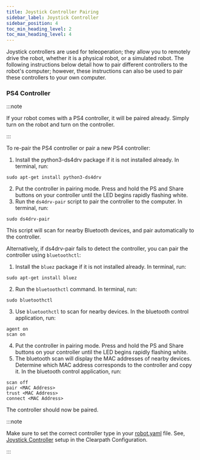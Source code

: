 ```yaml
---
title: Joystick Controller Pairing
sidebar_label: Joystick Controller
sidebar_position: 4
toc_min_heading_level: 2
toc_max_heading_level: 4
---
```


Joystick controllers are used for teleoperation; they allow you to remotely drive the robot, whether it is a physical robot,
or a simulated robot. The following instructions below detail how to pair different controllers to the robot's computer; however,
these instructions can also be used to pair these controllers to your own computer.

### PS4 Controller

:::note

If your robot comes with a PS4 controller, it will be paired already. Simply turn on the robot and turn on the controller.

:::

To re-pair the PS4 controller or pair a new PS4 controller:

1. Install the python3-ds4drv package if it is not installed already. In terminal, run:

```
sudo apt-get install python3-ds4drv
```

2. Put the controller in pairing mode. Press and hold the PS and Share buttons on your controller until
   the LED begins rapidly flashing white.
3. Run the `ds4drv-pair` script to pair the controller to the computer. In terminal, run:

```
sudo ds4drv-pair
```

This script will scan for nearby Bluetooth devices, and pair automatically to the controller.

Alternatively, if ds4drv-pair fails to detect the controller, you can pair the controller using `bluetoothctl`:

1. Install the `bluez` package if it is not installed already. In terminal, run:

```
sudo apt-get install bluez
```

2. Run the `bluetoothctl` command. In terminal, run:

```
sudo bluetoothctl
```

3. Use `bluetoothctl` to scan for nearby devices. In the bluetooth control application, run:

```
agent on
scan on
```

4. Put the controller in pairing mode. Press and hold the PS and Share buttons on your controller until
   the LED begins rapidly flashing white.
5. The bluetooth scan will display the MAC addresses of nearby devices. Determine which MAC address
   corresponds to the controller and copy it. In the bluetooth control application, run:

```
scan off
pair <MAC Address>
trust <MAC Address>
connect <MAC Address>
```

The controller should now be paired.

:::note

Make sure to set the correct controller type in your [robot.yaml](../config/yaml.mdx) file. See, [Joystick Controller](../config/yaml.mdx#joystick-controller) setup in the Clearpath Configuration.

:::
